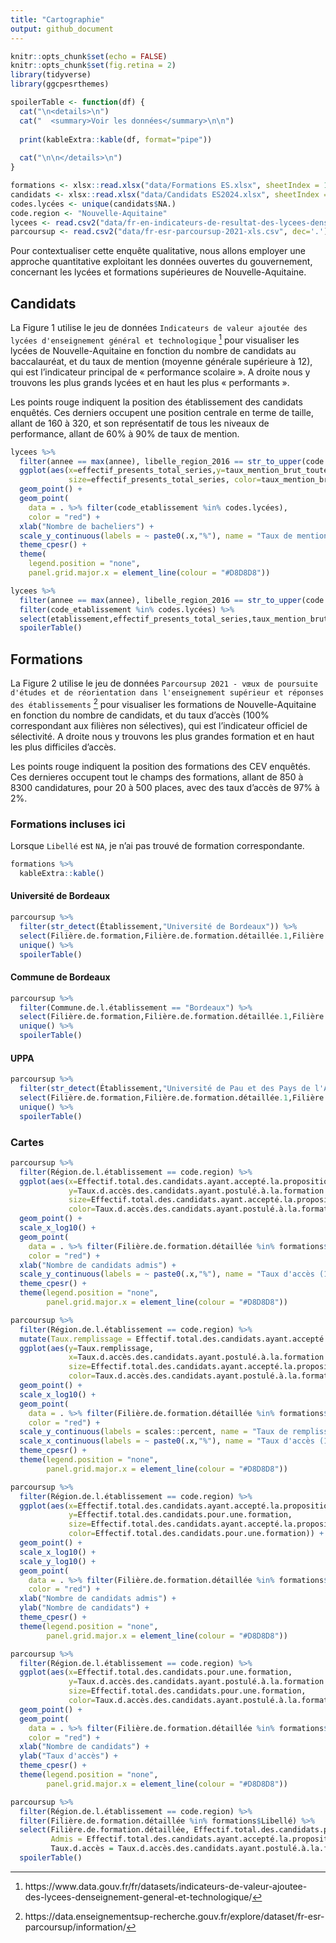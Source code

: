 ```yaml
---
title: "Cartographie"
output: github_document
---
```


```r
knitr::opts_chunk$set(echo = FALSE)
knitr::opts_chunk$set(fig.retina = 2)
library(tidyverse)
library(ggcpesrthemes)

spoilerTable <- function(df) {
  cat("\n<details>\n")
  cat("  <summary>Voir les données</summary>\n\n")
  
  print(kableExtra::kable(df, format="pipe"))
  
  cat("\n\n</details>\n")
}

formations <- xlsx::read.xlsx("data/Formations ES.xlsx", sheetIndex = 1)
candidats <- xlsx::read.xlsx("data/Candidats ES2024.xlsx", sheetIndex = 1)
codes.lycées <- unique(candidats$NA.)
code.region <- "Nouvelle-Aquitaine"
lycees <- read.csv2("data/fr-en-indicateurs-de-resultat-des-lycees-denseignement-general-et-technologique.csv", dec='.')
parcoursup <- read.csv2("data/fr-esr-parcoursup-2021-xls.csv", dec='.')
```


Pour contextualiser cette enquête qualitative, nous allons employer une approche
quantitative exploitant les données ouvertes du gouvernement, concernant les lycées
et formations supérieures de Nouvelle-Aquitaine.

## Candidats

La Figure 1 utilise le jeu de données `Indicateurs de valeur ajoutée des lycées d'enseignement général et technologique`
^[https://www.data.gouv.fr/fr/datasets/indicateurs-de-valeur-ajoutee-des-lycees-denseignement-general-et-technologique/] 
pour visualiser les lycées de Nouvelle-Aquitaine en fonction du nombre de candidats au baccalauréat,
et du taux de mention (moyenne générale supérieure à 12), qui est l'indicateur 
principal de « performance scolaire ».
A droite nous y trouvons les plus grands lycées et en haut les plus « performants ». 

Les points rouge indiquent la position des établissement des candidats enquêtés. 
Ces derniers occupent une position centrale en terme de taille, allant de 160 à 320,
et son représentatif de tous les niveaux de performance, allant de 60% à 90% de taux
de mention.


```r
lycees %>% 
  filter(annee == max(annee), libelle_region_2016 == str_to_upper(code.region)) %>%
  ggplot(aes(x=effectif_presents_total_series,y=taux_mention_brut_toutes_series, 
             size=effectif_presents_total_series, color=taux_mention_brut_toutes_series)) +
  geom_point() +
  geom_point(
    data = . %>% filter(code_etablissement %in% codes.lycées),
    color = "red") +
  xlab("Nombre de bacheliers") +
  scale_y_continuous(labels = ~ paste0(.x,"%"), name = "Taux de mention") +
  theme_cpesr() +
  theme(
    legend.position = "none",
    panel.grid.major.x = element_line(colour = "#D8D8D8"))
```

```r
lycees %>% 
  filter(annee == max(annee), libelle_region_2016 == str_to_upper(code.region)) %>%
  filter(code_etablissement %in% codes.lycées) %>%
  select(etablissement,effectif_presents_total_series,taux_mention_brut_toutes_series,everything()) %>%
  spoilerTable()
```

## Formations

La Figure 2 utilise le jeu de données `Parcoursup 2021 - vœux de poursuite d'études et de réorientation dans l'enseignement supérieur et réponses des établissements`
^[https://data.enseignementsup-recherche.gouv.fr/explore/dataset/fr-esr-parcoursup/information/] 
pour visualiser les formations de Nouvelle-Aquitaine en fonction du nombre de candidats,
et du taux d'accès (100% correspondant aux filières non sélectives), qui est l'indicateur 
officiel de sélectivité.
A droite nous y trouvons les plus grandes formation et en haut les plus difficiles d'accès. 

Les points rouge indiquent la position des formations des CEV enquêtés. 
Ces dernieres occupent tout le champs des formations, allant de 850 à 8300 candidatures, pour 20 à 500 places, avec des taux d'accès de 97% à 2%.

### Formations incluses ici 

Lorsque `Libellé` est `NA`, je n'ai pas trouvé de formation correspondante.

```r
formations %>%
  kableExtra::kable()
```

#### Université de Bordeaux

```r
parcoursup %>% 
  filter(str_detect(Établissement,"Université de Bordeaux")) %>%
  select(Filière.de.formation,Filière.de.formation.détaillée.1,Filière.de.formation.détaillée,Code.UAI.de.l.établissement) %>% 
  unique() %>% 
  spoilerTable()
```

#### Commune de Bordeaux

```r
parcoursup %>% 
  filter(Commune.de.l.établissement == "Bordeaux") %>%
  select(Filière.de.formation,Filière.de.formation.détaillée.1,Filière.de.formation.détaillée,Code.UAI.de.l.établissement) %>% 
  unique() %>% 
  spoilerTable()
```


#### UPPA

```r
parcoursup %>% 
  filter(str_detect(Établissement,"Université de Pau et des Pays de l'Adour")) %>%
  select(Filière.de.formation,Filière.de.formation.détaillée.1,Filière.de.formation.détaillée,Code.UAI.de.l.établissement) %>% 
  unique() %>% 
  spoilerTable()
```

### Cartes


```r
parcoursup %>% 
  filter(Région.de.l.établissement == code.region) %>%
  ggplot(aes(x=Effectif.total.des.candidats.ayant.accepté.la.proposition.de.l.établissement..admis.,
             y=Taux.d.accès.des.candidats.ayant.postulé.à.la.formation..ratio.entre.le.dernier.appelé.et.le.nombre.vœux.PP., 
             size=Effectif.total.des.candidats.ayant.accepté.la.proposition.de.l.établissement..admis.,
             color=Taux.d.accès.des.candidats.ayant.postulé.à.la.formation..ratio.entre.le.dernier.appelé.et.le.nombre.vœux.PP.)) +
  geom_point() +
  scale_x_log10() +
  geom_point(
    data = . %>% filter(Filière.de.formation.détaillée %in% formations$Libellé),
    color = "red") +
  xlab("Nombre de candidats admis") +
  scale_y_continuous(labels = ~ paste0(.x,"%"), name = "Taux d'accès (100% = non sélectif)") +
  theme_cpesr() +
  theme(legend.position = "none", 
        panel.grid.major.x = element_line(colour = "#D8D8D8"))
```

```r
parcoursup %>% 
  filter(Région.de.l.établissement == code.region) %>%
  mutate(Taux.remplissage = Effectif.total.des.candidats.ayant.accepté.la.proposition.de.l.établissement..admis. / Capacité.de.l.établissement.par.formation ) %>%
  ggplot(aes(y=Taux.remplissage,
             x=Taux.d.accès.des.candidats.ayant.postulé.à.la.formation..ratio.entre.le.dernier.appelé.et.le.nombre.vœux.PP., 
             size=Effectif.total.des.candidats.ayant.accepté.la.proposition.de.l.établissement..admis.,
             color=Taux.d.accès.des.candidats.ayant.postulé.à.la.formation..ratio.entre.le.dernier.appelé.et.le.nombre.vœux.PP.)) +
  geom_point() +
  scale_x_log10() +
  geom_point(
    data = . %>% filter(Filière.de.formation.détaillée %in% formations$Libellé),
    color = "red") +
  scale_y_continuous(labels = scales::percent, name = "Taux de remplissage (admis / places)") +
  scale_x_continuous(labels = ~ paste0(.x,"%"), name = "Taux d'accès (100% = non sélectif)") +
  theme_cpesr() +
  theme(legend.position = "none", 
        panel.grid.major.x = element_line(colour = "#D8D8D8"))
```


```r
parcoursup %>% 
  filter(Région.de.l.établissement == code.region) %>%
  ggplot(aes(x=Effectif.total.des.candidats.ayant.accepté.la.proposition.de.l.établissement..admis.,
             y=Effectif.total.des.candidats.pour.une.formation, 
             size=Effectif.total.des.candidats.ayant.accepté.la.proposition.de.l.établissement..admis.,
             color=Effectif.total.des.candidats.pour.une.formation)) +
  geom_point() +
  scale_x_log10() +
  scale_y_log10() +
  geom_point(
    data = . %>% filter(Filière.de.formation.détaillée %in% formations$Libellé),
    color = "red") +
  xlab("Nombre de candidats admis") +
  ylab("Nombre de candidats") +
  theme_cpesr() +
  theme(legend.position = "none", 
        panel.grid.major.x = element_line(colour = "#D8D8D8"))
```

```r
parcoursup %>% 
  filter(Région.de.l.établissement == code.region) %>%
  ggplot(aes(x=Effectif.total.des.candidats.pour.une.formation,
             y=Taux.d.accès.des.candidats.ayant.postulé.à.la.formation..ratio.entre.le.dernier.appelé.et.le.nombre.vœux.PP., 
             size=Effectif.total.des.candidats.pour.une.formation,
             color=Taux.d.accès.des.candidats.ayant.postulé.à.la.formation..ratio.entre.le.dernier.appelé.et.le.nombre.vœux.PP.)) +
  geom_point() +
  geom_point(
    data = . %>% filter(Filière.de.formation.détaillée %in% formations$Libellé),
    color = "red") +
  xlab("Nombre de candidats") +
  ylab("Taux d'accès") +
  theme_cpesr() +
  theme(legend.position = "none", 
        panel.grid.major.x = element_line(colour = "#D8D8D8"))
```

```r
parcoursup %>% 
  filter(Région.de.l.établissement == code.region) %>%
  filter(Filière.de.formation.détaillée %in% formations$Libellé) %>%
  select(Filière.de.formation.détaillée, Effectif.total.des.candidats.pour.une.formation, 
         Admis = Effectif.total.des.candidats.ayant.accepté.la.proposition.de.l.établissement..admis.,
         Taux.d.accès = Taux.d.accès.des.candidats.ayant.postulé.à.la.formation..ratio.entre.le.dernier.appelé.et.le.nombre.vœux.PP., everything()) %>%
  spoilerTable()
```